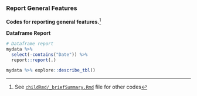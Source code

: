 ### Report General Features

**Codes for reporting general features.**^[See [`childRmd/_briefSummary.Rmd`](https://github.com/sbalci/histopathology-template/blob/master/childRmd/_briefSummary.Rmd) file for other codes]


**Dataframe Report**

```r
# Dataframe report
mydata %>% 
  select(-contains("Date")) %>%
  report::report(.)
```


```r
mydata %>% explore::describe_tbl()
```



